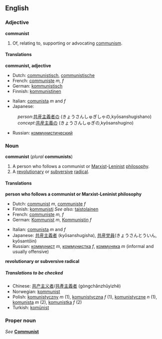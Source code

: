 {{See|Communist}}
==English==
===Adjective===
'''communist'''

#Of, relating to, supporting or advocating [[communism]].

====Translations====
'''communist, adjective'''
{{top}}
*Dutch: [[communistisch]], [[communistische]]
*French: [[communiste]] ''m, f''
*German:  [[kommunistisch]]
*Finnish: [[kommunistinen]]
{{mid}}
*Italian: [[comunista]] ''m'' and ''f''
*Japanese:
:''person'':[[共産主義者]]の (きょうさんしゅぎしゃの,kyōsanshugishano) 
:''concept'':[[共産主義]]の (きょうさんしゅぎの,kyōsanshugino)
*Russian: [[коммунистический]]
{{bottom}}

===Noun===
'''communist''' (''plural'' '''communists''')

#A person who follows a communist or [[Marxist]]-[[Leninist]] [[philosophy]].
#A [[revolutionary]] or [[subversive]] [[radical]].

====Translations====

'''person who follows a communist or Marxist-Leninist philosophy'''
{{top}}
*Dutch:  [[communist]] ''m'', [[communiste]] ''f''
*Finnish: [[kommunisti]] ''See also:'' [[taistolainen]]
*French: [[communiste]] ''m, f''
*German:  [[Kommunist]] ''m'', [[Kommunistin]] ''f''
{{mid}}
*Italian: [[comunista]] ''m'' and ''f''
*Japanese: [[共産主義者]] (kyōsanshugisha), [[共産党員]](きょうさんとういん, kyōsantōin)
*Russian: [[коммунист]] ''m'', [[коммунистка]] ''f'', [[коммуняка]] ''m'' (informal and usually offensive)
{{bottom}}

'''revolutionary or subversive radical'''
{{top}}
{{mid}}
{{bottom}}

=====Translations to be checked=====
<!--Remove this section once all of the translations below have been moved into the tables above.-->
{{checktrans}}

*Chinese: [[共产主义者]]/[[共產主義者]] (gòngchǎnzhǔyìzhě)
*Norwegian: [[kommunist]]
*Polish: [[komunistyczny]] ''m'' (1), [[komunistyczna]] ''f'' (1), [[komunistyczne]] ''n'' (1), [[komunista]] ''m'' (2), [[komunistka]] ''f'' (2)
*Turkish: [[komünist]]

===Proper noun===
''See'' '''[[Communist]]'''